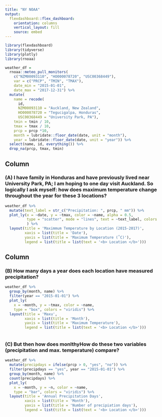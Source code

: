 ```yaml
---
title: "NY NOAA"
output: 
  flexdashboard::flex_dashboard:
    orientation: columns
    vertical_layout: fill
    source: embed
---
```


```r
library(flexdashboard)
library(tidyverse)
library(plotly)
library(rnoaa)
```

```r

weather_df = 
  rnoaa::meteo_pull_monitors(
    c("NZM00093110", "HO000078720", "USC00368449"),
    var = c("PRCP", "TMIN", "TMAX"), 
    date_min = "2015-01-01",
    date_max = "2017-12-31") %>%
  mutate(
    name = recode(
      id, 
      NZM00093110 = "Auckland, New Zealand", 
      HO000078720 = "Tegucigalpa, Honduras",
      USC00368449 = "University Park, PA"),
    tmin = tmin / 10,
    tmax = tmax / 10,
    prcp = prcp *10,
    month = lubridate::floor_date(date, unit = "month"),
    year = lubridate::floor_date(date, unit = "year")) %>%
  select(name, id, everything()) %>% 
  drop_na(prcp, tmax, tmin)


```
 

Column {data-width=650}
-----------------------------------------------------------------------

### (A) I have family in Honduras and have previously lived near University Park, PA; I am hoping to one day visit Auckland. So logically I ask myself: how does maximum temperature change throughout the year for these 3 locations? 

```r
weather_df %>% 
  mutate(text_label = str_c("Precipitation: ", prcp, " mm")) %>% 
  plot_ly(x = ~date, y = ~tmax, color = ~name, alpha = 0.5,
          type = "scatter", mode = "lines", text = ~text_label, colors = "viridis"
          ) %>% 
  layout(title = 'Maximmum Temperature by Location (2015-2017)', 
         xaxis = list(title = 'Date'), 
         yaxis = list(title = 'Maximum Temperature (˚C)'), 
         legend = list(title = list(text = '<b> Location </b>')))


```

Column {data-width=350}
-----------------------------------------------------------------------

### (B) How many days a year does each location have measured precipitation?

```r
weather_df %>% 
  group_by(month, name) %>% 
  filter(year == "2015-01-01") %>% 
  plot_ly(
    x = ~month, y = ~tmax, color = ~name, 
    type = "box", colors = "viridis") %>% 
  layout(title = 'Maxu', 
         xaxis = list(title = 'Month'), 
         yaxis = list(title = 'Maximum Temperature'), 
         legend = list(title = list(text = '<b> Location </b>')))



```

### (C) But then how does monlthyHow do these two variables (precipitation and max. temperature) compare?

```r
weather_df %>% 
  mutate(precipdays = ifelse(prcp > 0, "yes", "no")) %>% 
  filter(precipdays == "yes", year == "2015-01-01") %>% 
  group_by(month, name) %>% 
  count(precipdays) %>% 
  plot_ly(
    x = ~month, y = ~n, color = ~name, 
    type = "bar", colors = "viridis") %>% 
  layout(title = 'Annual Precipitation Days', 
         xaxis = list(title = 'Month'), 
         yaxis = list(title = 'Number of precipiation days'), 
         legend = list(title = list(text = '<b> Location </b>')))

```

